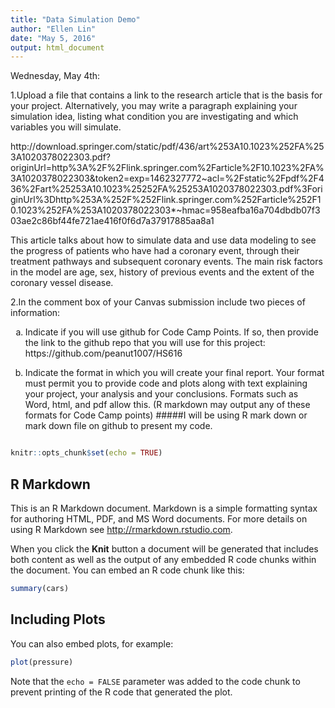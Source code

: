 ```yaml
---
title: "Data Simulation Demo"
author: "Ellen Lin"
date: "May 5, 2016"
output: html_document
---
```

Wednesday, May 4th:

1.Upload a file that contains a link to the research article that is the basis for your project. Alternatively, you may write a paragraph explaining your simulation idea, listing what condition you are investigating and which variables you will simulate.

http://download.springer.com/static/pdf/436/art%253A10.1023%252FA%253A1020378022303.pdf?originUrl=http%3A%2F%2Flink.springer.com%2Farticle%2F10.1023%2FA%3A1020378022303&token2=exp=1462327772~acl=%2Fstatic%2Fpdf%2F436%2Fart%25253A10.1023%25252FA%25253A1020378022303.pdf%3ForiginUrl%3Dhttp%253A%252F%252Flink.springer.com%252Farticle%252F10.1023%252FA%253A1020378022303*~hmac=958eafba16a704dbdb07f303ae2c86bf44fe721ae416f0f6d7a37917885aa8a1

This article talks about how to simulate data and use data modeling to see the progress of patients who have had a coronary event, through their treatment pathways and subsequent coronary events. The main risk factors in the model are age, sex, history of previous events and the extent of the coronary vessel disease. 


2.In the comment box of your Canvas submission include two pieces of information:

a)	Indicate if you will use github for Code Camp Points. If so, then provide the link to the github repo that you will use for this project:
https://github.com/peanut1007/HS616

b)	Indicate the format in which you will create your final report. Your format must permit you to provide code and plots along with text explaining your project, your analysis and your conclusions. Formats such as Word, html, and pdf allow this. (R markdown may output any of these formats for Code Camp points)
#####I will be using R mark down or mark down file on github to present my code. 




```r

```

```r
knitr::opts_chunk$set(echo = TRUE)
```

## R Markdown

This is an R Markdown document. Markdown is a simple formatting syntax for authoring HTML, PDF, and MS Word documents. For more details on using R Markdown see <http://rmarkdown.rstudio.com>.

When you click the **Knit** button a document will be generated that includes both content as well as the output of any embedded R code chunks within the document. You can embed an R code chunk like this:

```r
summary(cars)
```

## Including Plots

You can also embed plots, for example:

```r
plot(pressure)
```

Note that the `echo = FALSE` parameter was added to the code chunk to prevent printing of the R code that generated the plot.
